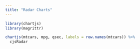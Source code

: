 ```yaml
---
title: "Radar Charts"
---
```


```r
library(chartjs)
library(magrittr)
```

```r
chartjs(mtcars, mpg, qsec, labels = row.names(mtcars)) %>% 
  cjsRadar
```


